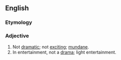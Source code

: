 ==English==

===Etymology===
{{prefix|en|non|dramatic}}

===Adjective===
{{en-adj|-}}

# Not [[dramatic]]; not [[exciting]]; [[mundane]].
# In entertainment, not a [[drama]]; light entertainment.